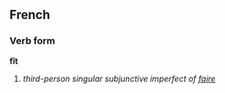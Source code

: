 ==French==
===Verb form===
'''fît'''

# ''third-person singular subjunctive imperfect of [[faire]]''